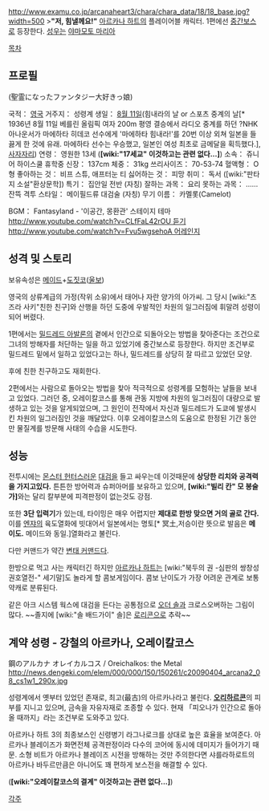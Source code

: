 {{{+1 フィオナ・メイフィールド / Fiona Mayfield }}}
http://www.examu.co.jp/arcanaheart3/chara/chara_data/18/18_base.jpg?width=500
>'''"저, 힘낼께요!"'''
[[아르카나 하트]]의 플레이어블 캐릭터. 1편에선 [[중간보스]]로 등장한다. [[성우]]는 [[야마모토 마리아]]

[[목차]]

== 프로필 ==
{{{+1 「성령이 된 판타지를 좋아하는 소녀」}}} (聖霊になったファンタジー大好きっ娘)

국적： [[영국]]
거주지： 성령계
생일： [[8월 11일]](힘내라의 날 or 스포츠 중계의 날[* 1936년 8월 11일 베를린 올림픽 여자 200m 평영 결승에서 라디오 중계를 하던 ?NHK 아나운서가 마에하타 히데코 선수에게 '마에하타 힘내라!'를 20번 이상 외쳐 일본을 들끓게 한 것에 유래. 마에하타 선수는 우승했고, 일본인 여성 최초로 금메달을 획득했다.], [[사자자리]])
연령： 영원한 13세 ('''[wiki:"17세교" 이것하고는 관련 없다...]''')
소속： 쥬니어 하이스쿨 휴학중
신장： 137cm
체중： 31kg
쓰리사이즈： 70-53-74
혈액형： O형
좋아하는 것： 비프 스튜, 애프터눈 티
싫어하는 것： 피망
취미： 독서 ([wiki:"판타지 소설"환상문학])
특기： 집안일 전반 (자칭)
잘하는 과목： 요리
못하는 과목： ……잔뜩
격투 스타일： 메이필드류 대검술 (자칭)
무기 이름： 카멜롯(Camelot)

BGM： Fantasyland - '이공간, 몽환관' 스테이지 테마 [[http://www.youtube.com/watch?v=CLfFaL42rOU 듣기]] [[http://www.youtube.com/watch?v=Fvu5wgsehoA 어레인지]]

== 성격 및 스토리 ==
보유속성은 [[메이드]]+[[도짓코]]([[울보]])

영국의 상류계급의 가정(작위 소유)에서 태어나 자란 양가의 아가씨. 그 당시 [wiki:"츠즈라 사키"친한 친구]와 산행을 하던 도중에 우발적인 차원의 일그러짐에 휘말려 성령이 되어 버렸다.

1편에서는 [[밀드레드 아발론]]의 곁에서 인간으로 되돌아오는 방법을 찾아준다는 조건으로 그녀의 방해자를 처단하는 일을 하고 있었기에 중간보스로 등장한다. 하지만 조건부로 밀드레드 밑에서 일하고 있었다고는 하나, 밀드레드를 상당히 잘 따르고 있었던 모양.

후에 친한 친구하고도 재회한다.

2편에서는 사람으로 돌아오는 방법을 찾아 적극적으로 성령계를 모험하는 날들을 보내고 있었다. 그러던 중, 오레이칼코스를 통해 관동 지방에 차원의 일그러짐이 대량으로 발생하고 있는 것을 알게되었으며, 그 원인이 전작에서 자신과 밀드레드가 도쿄에 발생시킨 차원의 일그러짐인 것을 깨달았다. 이후 오레이칼코스의 도움으로 한정된 기간 동안만 물질계를 방문해 사태의 수습을 시도한다.

== 성능 ==
전투시에는 [[몬스터 헌터]]스러운 [[대검]]을 들고 싸우는데 이것때문에 '''상당한 리치와 공격력을 가지고있다.''' 튼튼한 방어력과 슈퍼아머를 보유하고 있으며, '''[wiki:"빌리 칸" 모 봉술가]'''와는 달리 칼부분에 피격판정이 없는것도 강점.

또한 '''3단 입력기'''가 있는데, 타이밍은 매우 어렵지만 '''제대로 한방 맞으면 거의 골로 간다.''' 이를 [[엔쟈]]의 육도열화에 빗대어서 일본에서는 명토[* 冥土,저승이란 뜻으로 발음은 '''메이도.''' 메이드와 동일.]열화라고 불린다.

다만 커맨드가 약간 [[변태 커맨드]]다.

한방으로 먹고 사는 캐릭터긴 하지만 [[아르카나 하트]]는 [wiki:"북두의 권 -심판의 쌍창성 권호열전-" 세기말]도 놀라게 할 콤보게임이다. 콤보 난이도가 가장 어려운 관계로 보통 약캐로 분류된다.

같은 아크 시스템 웍스에 대검을 든다는 공통점으로 [[오더 솔]]과 크로스오버하는 그림이 많다. ~~졸지에 [wiki:"솔 배드가이" 솔]은 [[로리콘]]으로 추락~~

== 계약 성령 - 강철의 아르카나, 오레이칼코스 ==
鋼のアルカナ オレイカルコス / Oreichalkos: the Metal
http://news.dengeki.com/elem/000/000/150/150261/c20090404_arcana2_08_cs1w1_290x.jpg

성령계에서 옛부터 있었던 존재로, 최고(最古)의 아르카나라고 불린다. '''[[오리하르콘]]'''의 피부를 지니고 있으며, 금속을 자유자재로 조종할 수 있다. 현재 「피오나가 인간으로 돌아올 때까지」라는 조건부로 도와주고 있다.

아르카나 하트 3의 최종보스인 신령병기 라그나로크를 상대로 높은 효율을 보여준다. 아르카나 블레이즈가 화면전체 공격판정이라 다수의 코어에 동시에 데미지가 들어가기 때문. 소형 비트가 아르카나 블레이즈 시전을 방해하는 것만 주의한다면 샤를라하로트의 아르카나 바두르만큼은 아니어도 꽤 편하게 보스전을 해결할 수 있다.

('''[wiki:"오레이칼코스의 결계" 이것하고는 관련 없다...]''')

[[각주]]

